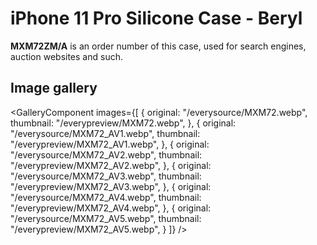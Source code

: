 
# iPhone 11 Pro Silicone Case - Beryl

<Callout type='info' emoji='👉🏻'>**MXM72ZM/A** is an order number of this case, used for search engines, auction websites and such.</Callout>

## Image gallery

<GalleryComponent
    images={[
      {
        original: "/everysource/MXM72.webp",
        thumbnail: "/everypreview/MXM72.webp",
      },
      {
        original: "/everysource/MXM72_AV1.webp",
        thumbnail: "/everypreview/MXM72_AV1.webp",
      },
      {
        original: "/everysource/MXM72_AV2.webp",
        thumbnail: "/everypreview/MXM72_AV2.webp",
      },
      {
        original: "/everysource/MXM72_AV3.webp",
        thumbnail: "/everypreview/MXM72_AV3.webp",
      },
      {
        original: "/everysource/MXM72_AV4.webp",
        thumbnail: "/everypreview/MXM72_AV4.webp",
      },
      {
        original: "/everysource/MXM72_AV5.webp",
        thumbnail: "/everypreview/MXM72_AV5.webp",
      }
    ]}
  />
